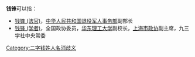 '''钱锋'''可以指：
*[[钱锋_(法官)|钱锋 (法官)]]，[[中华人民共和国退役军人事务部|中华人民共和国退役军人事务部]]副部长
*[[钱锋_(学者)|钱锋 (学者)]]，全国政协委员，[[华东理工大学|华东理工大学]]副校长，[[中国人民政治协商会议上海市委员会|上海市政协]]副主席，九三学社中央常委
{{disambig}}

[[Category:二字钱姓人名消歧义|Category:二字钱姓人名消歧义]]